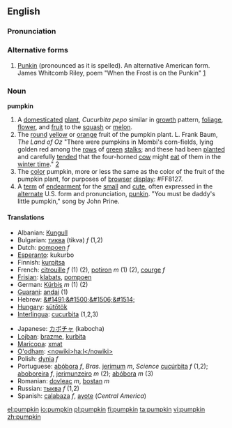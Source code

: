 ==English==

===Pronunciation===

===Alternative forms===
# [[Punkin]] (pronounced as it is spelled). An alternative American form. James Whitcomb Riley, poem "When the Frost is on the Punkin" [http://www.bartleby.com/104/10.html]

===Noun===
'''pumpkin'''
# A [[domesticated]] [[plant]], ''Cucurbita pepo'' similar in [[growth]] pattern, [[foliage]], [[flower]], and [[fruit]] to the [[squash]] or [[melon]].
# The [[round]] [[yellow]] or [[orange]] fruit of the pumpkin plant. L. Frank Baum, ''The Land of Oz'' "There were pumpkins in Mombi's corn-fields, lying golden red among the [[row|rows]] of [[green]] [[stalk|stalks]]; and these had been [[plant|planted]] and carefully [[tend|tended]] that the four-horned [[cow]] might [[eat]] of them in the [[winter time]]." [http://www.literature.org/authors/baum-l-frank/the-marvelous-land-of-oz/chapter-01.html]
# The [[color]] pumpkin, more or less the same as the color of the fruit of the pumpkin plant, for purposes of [[browser]] [[display]]: <nowiki>#</nowiki>FF8127.
# A [[term]] of [[endearment]] for the [[small]] and [[cute]], often expressed in the [[alternate]] U.S. form and pronunciation, [[punkin]].  "You must be daddy's little pumpkin," song by John Prine.

====Translations====
{{top}}
*Albanian: [[Kungull]]
*Bulgarian: [[тиква]] (tikva) ''f'' (1,2)
*Dutch: [[pompoen]] ''f''
*[[Esperanto]]: kukurbo
*Finnish: [[kurpitsa]]
*French: [[citrouille]] ''f'' (1) (2), [[potiron]] ''m'' (1) (2), [[courge]] ''f''
*[[Frisian]]: [[klabats]], [[pompoen]]
*German: [[Kürbis]] ''m'' (1) (2)
*[[Guarani]]: [[andai]] (1)
*Hebrew: [[&#1491;&#1500;&#1506;&#1514;]]
*[[Hungary]]: [[sütőtök]]
*[[Interlingua]]: [[cucurbita]] (1,2,3)
{{mid}}
*Japanese: [[カボチャ]] (kabocha)
*[[Lojban]]: [[brazme]], [[kurbita]]
*[[Maricopa]]: [[xmat]]
*[[O'odham]]: [[<nowiki>ha:l</nowiki>]]
*Polish: [[dynia]] ''f''
*Portuguese: [[abóbora]] ''f'', ''Bras.'' [[jerimum]] ''m'', ''Science'' [[cucúrbita]] ''f'' (1,2); [[aboboreira]] ''f'', [[jerimunzeiro]] ''m'' (2); [[abóbora]] ''m'' (3)
*Romanian: [[dovleac]] ''m'', [[bostan]] ''m''
*Russian: [[тыква]] ''f'' (1,2)
*Spanish: [[calabaza]] ''f'', [[ayote]] {{m}} (''Central America'')
{{bottom}}

[[el:pumpkin]]
[[io:pumpkin]]
[[pl:pumpkin]]
[[fi:pumpkin]]
[[ta:pumpkin]]
[[vi:pumpkin]]
[[zh:pumpkin]]